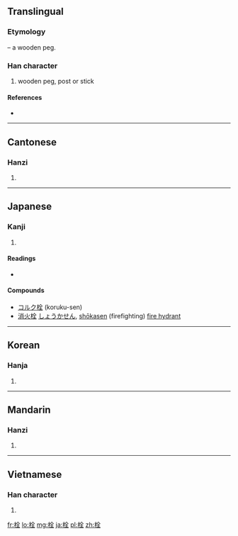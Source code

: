 ==Translingual==
===Etymology===
{{Han compound|木|t1=wood|全|ls=psc|c1=s|c2=p}} – a wooden peg.

===Han character===
{{Han char|rn=75|rad=木|as=06|sn=10|four=4891<sub>4</sub>|canj=木人一土 (DOMG)|ids=⿰[[木]][[全]]}}

# wooden peg, post or stick

====References====
* {{Han ref|kx=0521.140|dkj=14689|dj=0910.080|hdz=21202.020|uh=6813|ud=26643|bh=AEEA|bd=44778}}

----

==Cantonese==

===Hanzi===
{{yue-hanzi|jyut=[[saan1]]|y=saan1}}

# {{defn|lang=yue|sort=木06}}

----

==Japanese==

===Kanji===
{{ja-kanji|grade=c|rs=木06}}

# {{defn|lang=ja|sort=木06}}

====Readings====
* {{ja-readings|on=[[せん]] (sen)|kun=[[せんのき]] (sennoki)}}

====Compounds====
* [[コルク栓]] (koruku-sen)
* [[消火栓]] [[しょうかせん]], [[shōkasen]] (firefighting) [[fire hydrant]]
----

==Korean==

===Hanja===
{{ko-hanja|hangeul=전|eumhun=|rv=jeon|mr=chŏn|y=cen}}

# {{defn|lang=ko|sort=木06}}

----

==Mandarin==

===Hanzi===
{{cmn-hanzi|pin=[[shuān]] ([[shuan1]]), [[xī]] ([[xi1]])|wg=shuan<sup>1</sup>, hsi<sup>1</sup>}}

# {{defn|lang=cmn|sort=木06}}

----

==Vietnamese==

===Han character===
{{vi-hantu|[[xuyên]], [[thoen]], [[thuyên]]|rs=木06}}

# {{defn|lang=vi|sort=木06}}

[[fr:栓]]
[[lo:栓]]
[[mg:栓]]
[[ja:栓]]
[[pl:栓]]
[[zh:栓]]